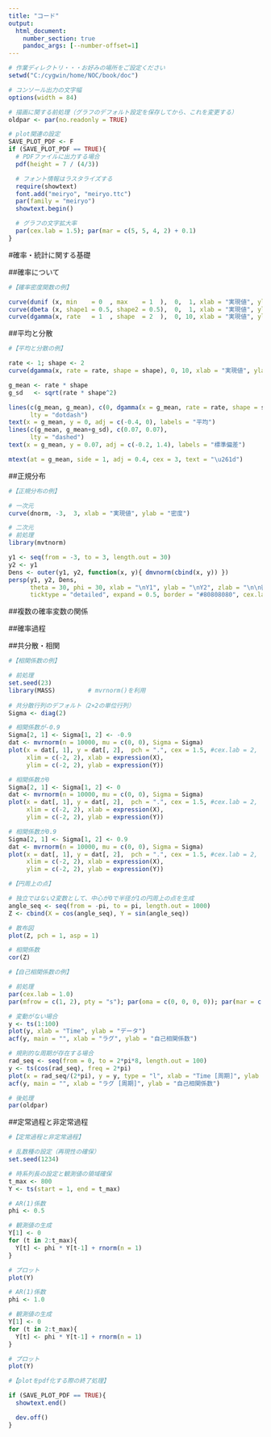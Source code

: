 ```yaml
---
title: "コード"
output:
  html_document:
    number_section: true
    pandoc_args: [--number-offset=1]
---
```



```r
# 作業ディレクトリ・・・お好みの場所をご設定ください
setwd("C:/cygwin/home/NOC/book/doc")

# コンソール出力の文字幅
options(width = 84)

# 描画に関する前処理（グラフのデフォルト設定を保存してから、これを変更する）
oldpar <- par(no.readonly = TRUE)

# plot関連の設定
SAVE_PLOT_PDF <- F
if (SAVE_PLOT_PDF == TRUE){
  # PDFファイルに出力する場合
  pdf(height = 7 / (4/3))

  # フォント情報はラスタライズする
  require(showtext)
  font.add("meiryo", "meiryo.ttc")
  par(family = "meiryo")
  showtext.begin()

  # グラフの文字拡大率
  par(cex.lab = 1.5); par(mar = c(5, 5, 4, 2) + 0.1)
}
```



#確率・統計に関する基礎


##確率について

```r
#【確率密度関数の例】

curve(dunif (x, min    = 0  , max    = 1  ),  0,  1, xlab = "実現値", ylab = "密度")
curve(dbeta (x, shape1 = 0.5, shape2 = 0.5),  0,  1, xlab = "実現値", ylab = "密度")
curve(dgamma(x, rate   = 1  , shape  = 2  ),  0, 10, xlab = "実現値", ylab = "密度")
```


##平均と分散

```r
#【平均と分散の例】

rate <- 1; shape <- 2
curve(dgamma(x, rate = rate, shape = shape), 0, 10, xlab = "実現値", ylab = "密度")

g_mean <- rate * shape
g_sd   <- sqrt(rate * shape^2)

lines(c(g_mean, g_mean), c(0, dgamma(x = g_mean, rate = rate, shape = shape)),
      lty = "dotdash")
text(x = g_mean, y = 0, adj = c(-0.4, 0), labels = "平均")
lines(c(g_mean, g_mean+g_sd), c(0.07, 0.07),
      lty = "dashed")
text(x = g_mean, y = 0.07, adj = c(-0.2, 1.4), labels = "標準偏差")

mtext(at = g_mean, side = 1, adj = 0.4, cex = 3, text = "\u261d")
```


##正規分布

```r
#【正規分布の例】

# 一次元
curve(dnorm, -3,  3, xlab = "実現値", ylab = "密度")

# 二次元
# 前処理
library(mvtnorm)

y1 <- seq(from = -3, to = 3, length.out = 30)
y2 <- y1
Dens <- outer(y1, y2, function(x, y){ dmvnorm(cbind(x, y)) })
persp(y1, y2, Dens,
      theta = 30, phi = 30, xlab = "\nY1", ylab = "\nY2", zlab = "\n\n密度",
      ticktype = "detailed", expand = 0.5, border = "#80808080", cex.lab = 1.0)
```


##複数の確率変数の関係

##確率過程

##共分散・相関

```r
#【相関係数の例】

# 前処理
set.seed(23)
library(MASS)         # mvrnorm()を利用 
  
# 共分散行列のデフォルト（2×2の単位行列）
Sigma <- diag(2)

# 相関係数が-0.9
Sigma[2, 1] <- Sigma[1, 2] <- -0.9
dat <- mvrnorm(n = 10000, mu = c(0, 0), Sigma = Sigma)
plot(x = dat[, 1], y = dat[, 2],  pch = ".", cex = 1.5, #cex.lab = 2,
     xlim = c(-2, 2), xlab = expression(X),
     ylim = c(-2, 2), ylab = expression(Y))

# 相関係数が0
Sigma[2, 1] <- Sigma[1, 2] <- 0
dat <- mvrnorm(n = 10000, mu = c(0, 0), Sigma = Sigma)
plot(x = dat[, 1], y = dat[, 2],  pch = ".", cex = 1.5, #cex.lab = 2,
     xlim = c(-2, 2), xlab = expression(X),
     ylim = c(-2, 2), ylab = expression(Y))

# 相関係数が0.9
Sigma[2, 1] <- Sigma[1, 2] <- 0.9
dat <- mvrnorm(n = 10000, mu = c(0, 0), Sigma = Sigma)
plot(x = dat[, 1], y = dat[, 2],  pch = ".", cex = 1.5, #cex.lab = 2,
     xlim = c(-2, 2), xlab = expression(X),
     ylim = c(-2, 2), ylab = expression(Y))
```



```r
#【円周上の点】

# 独立ではない2変数として、中心が0で半径が1の円周上の点を生成
angle_seq <- seq(from = -pi, to = pi, length.out = 1000)
Z <- cbind(X = cos(angle_seq), Y = sin(angle_seq))

# 散布図
plot(Z, pch = 1, asp = 1)

# 相関係数
cor(Z)
```



```r
#【自己相関係数の例】

# 前処理
par(cex.lab = 1.0)
par(mfrow = c(1, 2), pty = "s"); par(oma = c(0, 0, 0, 0)); par(mar = c(4, 4, 1, 2))

# 変動がない場合
y <- ts(1:100)
plot(y, xlab = "Time", ylab = "データ")
acf(y, main = "", xlab = "ラグ", ylab = "自己相関係数")

# 規則的な周期が存在する場合
rad_seq <- seq(from = 0, to = 2*pi*8, length.out = 100)
y <- ts(cos(rad_seq), freq = 2*pi)
plot(x = rad_seq/(2*pi), y = y, type = "l", xlab = "Time [周期]", ylab = "データ");
acf(y, main = "", xlab = "ラグ [周期]", ylab = "自己相関係数")

# 後処理
par(oldpar)
```


##定常過程と非定常過程

```r
#【定常過程と非定常過程】

# 乱数種の設定（再現性の確保）
set.seed(1234)

# 時系列長の設定と観測値の領域確保
t_max <- 800
Y <- ts(start = 1, end = t_max)

# AR(1)係数
phi <- 0.5

# 観測値の生成
Y[1] <- 0
for (t in 2:t_max){
  Y[t] <- phi * Y[t-1] + rnorm(n = 1)
}

# プロット
plot(Y)

# AR(1)係数
phi <- 1.0

# 観測値の生成
Y[1] <- 0
for (t in 2:t_max){
  Y[t] <- phi * Y[t-1] + rnorm(n = 1)
}

# プロット
plot(Y)
```











```r
#【plotをpdf化する際の終了処理】

if (SAVE_PLOT_PDF == TRUE){
  showtext.end()

  dev.off()
}
```
